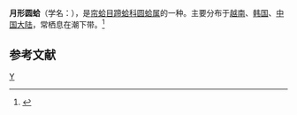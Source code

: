 {{Speciesbox
| taxon = Cycladicama lunaris
| binomial_authority = Yokoyama
}}
'''月形圆蛤'''（学名：''{{lang|la|Cycladicama lunaris}}''），是[[帘蛤目|帘蛤目]][[蹄蛤科|蹄蛤科]][[圆蛤属|圆蛤属]]的一种。主要分布于[[越南|越南]]、[[韩国|韩国]]、[[中国大陆|中国大陆]]，常栖息在潮下带。<ref>{{cite web|url=http://shell.sinica.edu.tw/chinese/shellbase_detail.php?science_no=3734|title=国际贝库：月形圆蛤|publisher=台湾贝类资料库|accessdate=2009-08-11|archive-date=2016-03-04|archive-url=https://web.archive.org/web/20160304120251/http://shell.sinica.edu.tw/chinese/shellbase_detail.php?science_no=3734|dead-url=no}}</ref>

== 参考文献 ==
{{reflist}}
{{taxonbar}}

[[Category:圆蛤属|Y]]